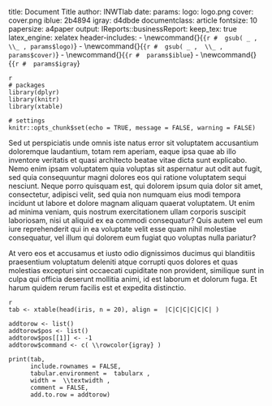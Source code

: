 
title: Document Title
author: INWTlab 
date: \today
params:
  logo: logo.png
  cover: cover.png
  iblue: 2b4894
  igray: d4dbde
documentclass: article
fontsize: 10
papersize: a4paper
output: 
  IReports::businessReport:
    keep_tex: true
    latex_engine: xelatex
header-includes: 
  - \newcommand{\logo}{`{r #  gsub( _ ,  \\_ , params$logo)`}
  - \newcommand{\cover}{`{r #  gsub( _ ,  \\_ , params$cover)`}
  - \newcommand{\iblue}{`{r #  params$iblue`}
  - \newcommand{\igray}{`{r #  params$igray`}




```
{r , include = FALSE}
# packages
library(dplyr)
library(knitr)
library(xtable)

# settings
knitr::opts_chunk$set(echo = TRUE, message = FALSE, warning = FALSE)
```

\maketitle
\tableofcontents
\addcontentsline{toc}{section}{Contents}
\clearpage

\section{First Section}
Sed ut perspiciatis unde omnis iste natus error sit voluptatem accusantium doloremque laudantium, totam rem aperiam, eaque ipsa quae ab illo inventore veritatis et quasi architecto beatae vitae dicta sunt explicabo. Nemo enim ipsam voluptatem quia voluptas sit aspernatur aut odit aut fugit, sed quia consequuntur magni dolores eos qui ratione voluptatem sequi nesciunt. Neque porro quisquam est, qui dolorem ipsum quia dolor sit amet, consectetur, adipisci velit, sed quia non numquam eius modi tempora incidunt ut labore et dolore magnam aliquam quaerat voluptatem. Ut enim ad minima veniam, quis nostrum exercitationem ullam corporis suscipit laboriosam, nisi ut aliquid ex ea commodi consequatur? Quis autem vel eum iure reprehenderit qui in ea voluptate velit esse quam nihil molestiae consequatur, vel illum qui dolorem eum fugiat quo voluptas nulla pariatur?

\subsection{First Subsection}
At vero eos et accusamus et iusto odio dignissimos ducimus qui blanditiis praesentium voluptatum deleniti atque corrupti quos dolores et quas molestias excepturi sint occaecati cupiditate non provident, similique sunt in culpa qui officia deserunt mollitia animi, id est laborum et dolorum fuga. Et harum quidem rerum facilis est et expedita distinctio. 

\section{Second Section}

```
{r results =  asis }
tab <- xtable(head(iris, n = 20), align =  |C|C|C|C|C|C| )

addtorow <- list()
addtorow$pos <- list()
addtorow$pos[[1]] <- -1
addtorow$command <- c( \\rowcolor{igray} )

print(tab,
      include.rownames = FALSE,
      tabular.environment =  tabularx ,
      width =  \\textwidth ,
      comment = FALSE,
      add.to.row = addtorow)
```

